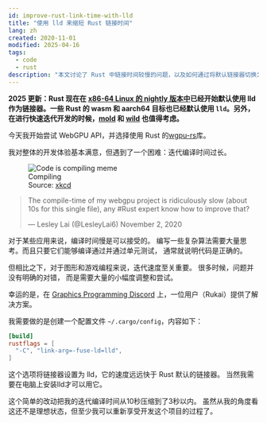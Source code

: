 ```yaml
---
id: improve-rust-link-time-with-lld
title: "使用 lld 来缩短 Rust 链接时间"
lang: zh
created: 2020-11-01
modified: 2025-04-16
tags:
  - code
  - rust
description: "本文讨论了 Rust 中链接时间较慢的问题，以及如何通过将默认链接器切换为 LLD 来改善这个问题。"
---
```



**2025 更新：Rust 现在在 [x86-64 Linux 的 nightly 版本中](https://blog.rust-lang.org/2024/05/17/enabling-rust-lld-on-linux/)已经开始默认使用 lld 作为链接器。一些 Rust 的 wasm 和 aarch64 目标也已经默认使用 `lld`。另外，在进行快速迭代开发的时候，[mold](https://github.com/rui314/mold) 和 [wild](https://github.com/davidlattimore/wild) 也值得考虑。**
 
今天我开始尝试 WebGPU API，并选择使用 Rust 的[wgpu-rs](https://github.com/gfx-rs/wgpu-rs)库。

我对整体的开发体验基本满意，但遇到了一个困难：迭代编译时间过长。

<div class="float-right-sticky p-10">
  <figure>
    <Image src={compiling} alt="Code is compiling meme" width={300} />
    <figcaption>
      Compiling<br/>
      Source: <a href="https://xkcd.com/303/">xkcd</a>
    </figcaption>
  </figure>
</div>

<blockquote class="twitter-tweet"><p lang="en" dir="ltr">The compile-time of my webgpu project is ridiculously slow (about 10s for this single file), any #Rust expert know how to improve that?</p>&mdash; Lesley Lai (@LesleyLai6) November 2, 2020</blockquote>

对于某些应用来说，编译时间慢是可以接受的。 编写一些复杂算法需要大量思考。而且只要它们能够编译通过并通过单元测试， 通常就说明代码是正确的。

但相比之下，对于图形和游戏编程来说，迭代速度至关重要。 很多时候，问题并没有明确的对错， 而是需要大量的小幅度调整和尝试。

幸运的是，在 [Graphics Programming Discord](https://discord.gg/6mgNGk7) 上，一位用户（Rukai）提供了解决方案。

我需要做的是创建一个配置文件 `~/.cargo/config`，内容如下：

```toml
[build]
rustflags = [
  "-C", "link-arg=-fuse-ld=lld",
]
```

这个选项将链接器设置为 lld，它的速度远远快于 Rust 默认的链接器。 当然我需要在电脑上安装lld才可以用它。

这个简单的改动把我的迭代编译时间从10秒压缩到了3秒以内。 虽然从我的角度看这还不是理想状态，但至少我可以重新享受开发这个项目的过程了。